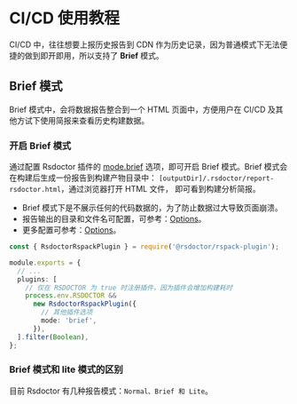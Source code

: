 
# CI/CD 使用教程

CI/CD 中，往往想要上报历史报告到 CDN 作为历史记录，因为普通模式下无法便捷的做到即开即用，所以支持了 **Brief** 模式。

## Brief 模式

Brief 模式中，会将数据报告整合到一个 HTML 页面中，方便用户在 CI/CD 及其他方试下使用简报来查看历史构建数据。

### 开启 Brief 模式

<Badge text="Version: 0.4.0" type="warning" />

通过配置 Rsdoctor 插件的 [mode.brief](/config/options/options#mode) 选项，即可开启 Brief 模式。Brief 模式会在构建后生成一份报告到构建产物目录中： `[outputDir]/.rsdoctor/report-rsdoctor.html`，通过浏览器打开 HTML 文件，
即可看到构建分析简报。

- Brief 模式下是不展示任何的代码数据的，为了防止数据过大导致页面崩溃。
- 报告输出的目录和文件名可配置，可参考：[Options](/config/options/options#brief)。
- 更多配置可参考：[Options](/config/options/options#brief)。

```ts title="rspack.config.js"
const { RsdoctorRspackPlugin } = require('@rsdoctor/rspack-plugin');

module.exports = {
  // ...
  plugins: [
    // 仅在 RSDOCTOR 为 true 时注册插件，因为插件会增加构建耗时
    process.env.RSDOCTOR &&
      new RsdoctorRspackPlugin({
        // 其他插件选项
        mode: 'brief',
      }),
  ].filter(Boolean),
};
```

### Brief 模式和 lite 模式的区别

目前 Rsdoctor 有几种报告模式：`Normal、Brief 和 Lite`。


<ModeIntro />

